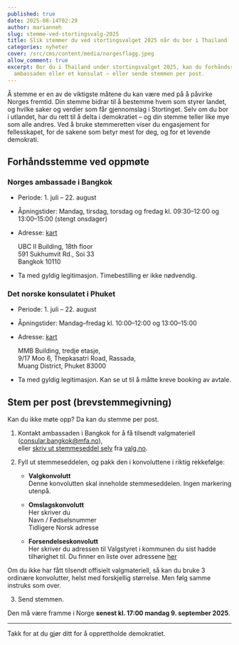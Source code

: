 ```yaml
---
published: true
date: 2025-08-14T02:29
author: marianneh
slug: stemme-ved-stortingsvalg-2025
title: Slik stemmer du ved stortingsvalget 2025 når du bor i Thailand
categories: nyheter
cover: /src/cms/content/media/norgesflagg.jpeg
allow_comment: true
excerpt: Bor du i Thailand under stortingsvalget 2025, kan du forhåndsstemme på
  ambassaden eller et konsulat – eller sende stemmen per post.
---
```

Å stemme er en av de viktigste måtene du kan være med på å påvirke Norges fremtid. Din stemme bidrar til å bestemme hvem som styrer landet, og hvilke saker og verdier som får gjennomslag i Stortinget. Selv om du bor i utlandet, har du rett til å delta i demokratiet – og din stemme teller like mye som alle andres. Ved å bruke stemmeretten viser du engasjement for fellesskapet, for de sakene som betyr mest for deg, og for et levende demokrati.  
  
## Forhåndsstemme ved oppmøte

### Norges ambassade i Bangkok

*   Periode: 1. juli – 22. august
    
*   Åpningstider: Mandag, tirsdag, torsdag og fredag kl. 09:30–12:00 og 13:00–15:00 (stengt onsdager)
    
*   Adresse: [kart](https://maps.app.goo.gl/aBvDQVUSWvvWPefk7)  

    UBC II Building, 18th floor  
    591 Sukhumvit Rd., Soi 33  
    Bangkok 10110
    
*   Ta med gyldig legitimasjon. Timebestilling er ikke nødvendig.
    

### Det norske konsulatet i Phuket

*   Periode: 1. juli – 22. august
    
*   Åpningstider: Mandag–fredag kl. 10:00–12:00 og 13:00–15:00
    
*   Adresse: [kart](https://maps.app.goo.gl/q47atu6KnAHo32SbA)

    MMB Building, tredje etasje,  
    9/17 Moo 6, Thepkasatri Road, Rassada,  
    Muang District, Phuket 83000
    
*   Ta med gyldig legitimasjon. Kan se ut til å måtte kreve booking av avtale.

## Stem per post (brevstemmegivning)

Kan du ikke møte opp? Da kan du stemme per post.

1.  Kontakt ambassaden i Bangkok for å få tilsendt valgmateriell ([consular.bangkok@mfa.no](mailto:consular.bangkok@mfa.no)),  
    eller [skriv ut stemmeseddel selv](https://www.valg.no/globalassets/stortings--og-sametingsvalget-2025/122868_290x203_valgdirektoratet_stortingsvalg2025_bm_11_generell_partier_utfylt_trykk-1.pdf) fra [valg.no](http://valg.no).
    
2.  Fyll ut stemmeseddelen, og pakk den i konvoluttene i riktig rekkefølge:
    
    *   **Valgkonvolutt**  
        Denne konvolutten skal inneholde stemmeseddelen. Ingen markering utenpå.
        
    *   **Omslagskonvolutt**  
        Her skriver du  
        Navn / Fødselsnummer  
        Tidligere Norsk adresse
        
    *   **Forsendelseskonvolutt**  
        Her skriver du adressen til Valgstyret i kommunen du sist hadde tilhørighet til. Du finner en liste over adressene [her]([https://www.valg.no/globalassets/stortings--og-sametingsvalget-2025/postdresser-valgstyrene.pdf)  
        
Om du ikke har fått tilsendt offisielt valgmateriell, så kan du bruke 3 ordinære konvolutter, helst med forskjellig størrelse.
Men følg samme instruks som over.
        
3.  Send stemmen. 

Den må være framme i Norge **senest kl. 17:00 mandag 9. september 2025**.
    

* * *

Takk for at du gjør ditt for å opprettholde demokratiet.
